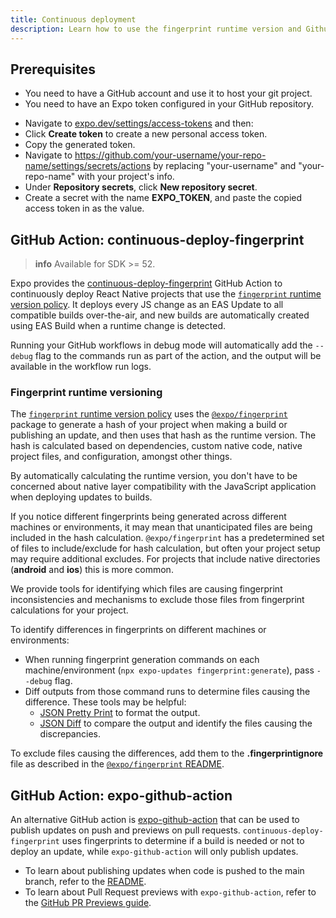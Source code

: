 ```yaml
---
title: Continuous deployment
description: Learn how to use the fingerprint runtime version and Github actions for continuous deployment.
---
```



## Prerequisites

- You need to have a GitHub account and use it to host your git project.
- You need to have an Expo token configured in your GitHub repository.

<Collapsible summary="How to configure the EXPO_TOKEN environment variable on your GitHub repository">

- Navigate to [expo.dev/settings/access-tokens](https://expo.dev/settings/access-tokens) and then:
- Click **Create token** to create a new personal access token.
- Copy the generated token.
- Navigate to https://github.com/your-username/your-repo-name/settings/secrets/actions by replacing "your-username" and "your-repo-name" with your project's info.
- Under **Repository secrets**, click **New repository secret**.
- Create a secret with the name **EXPO_TOKEN**, and paste the copied access token in as the value.

</Collapsible>

## GitHub Action: continuous-deploy-fingerprint

> **info** Available for SDK >= 52.

Expo provides the [continuous-deploy-fingerprint](https://github.com/expo/expo-github-action/tree/main/continuous-deploy-fingerprint) GitHub Action to continuously deploy React Native projects that use the [`fingerprint` runtime version policy](/versions/latest/sdk/updates/#fingerprint). It deploys every JS change as an EAS Update to all compatible builds over-the-air, and new builds are automatically created using EAS Build when a runtime change is detected.

<Collapsible summary="How do I debug the commands that are run in the action?">

Running your GitHub workflows in debug mode will automatically add the `--debug` flag to the commands run as part of the action, and the output will be available in the workflow run logs.

</Collapsible>

### Fingerprint runtime versioning

The [`fingerprint` runtime version policy](/versions/latest/sdk/updates/#fingerprint) uses the [`@expo/fingerprint`](https://github.com/expo/expo/tree/main/packages/%40expo/fingerprint) package to generate a hash of your project when making a build or publishing an update, and then uses that hash as the runtime version. The hash is calculated based on dependencies, custom native code, native project files, and configuration, amongst other things.

By automatically calculating the runtime version, you don't have to be concerned about native layer compatibility with the JavaScript application when deploying updates to builds.

<Collapsible summary="How do I debug fingerprint mismatches between my local machine and CI/CD?">

If you notice different fingerprints being generated across different machines or environments, it may mean that unanticipated files are being included in the hash calculation. `@expo/fingerprint` has a predetermined set of files to include/exclude for hash calculation, but often your project setup may require additional excludes. For projects that include native directories (**android** and **ios**) this is more common.

We provide tools for identifying which files are causing fingerprint inconsistencies and mechanisms to exclude those files from fingerprint calculations for your project.

To identify differences in fingerprints on different machines or environments:

- When running fingerprint generation commands on each machine/environment (`npx expo-updates fingerprint:generate`), pass `--debug` flag.
- Diff outputs from those command runs to determine files causing the difference. These tools may be helpful:
  - [JSON Pretty Print](https://jsonformatter.org/json-pretty-print) to format the output.
  - [JSON Diff](https://www.jsondiff.com/) to compare the output and identify the files causing the discrepancies.

To exclude files causing the differences, add them to the **.fingerprintignore** file as described in the [`@expo/fingerprint` README](https://www.npmjs.com/package/@expo/fingerprint).

</Collapsible>

## GitHub Action: expo-github-action

An alternative GitHub action is [expo-github-action](https://github.com/expo/expo-github-action/tree/main) that can be used to publish updates on push and previews on pull requests. `continuous-deploy-fingerprint` uses fingerprints to determine if a build is needed or not to deploy an update, while `expo-github-action` will only publish updates.

- To learn about publishing updates when code is pushed to the main branch, refer to the [README](https://github.com/expo/expo-github-action/tree/main?tab=readme-ov-file#create-new-eas-update-on-push-to-main).
- To learn about Pull Request previews with `expo-github-action`, refer to the [GitHub PR Previews guide](/eas-update/github-actions/).
